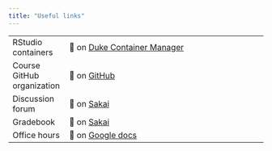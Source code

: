```yaml
---
title: "Useful links"
---
```


|                            |                                                                                                                                                        |
|----------------|--------------------------------------------------------|
| RStudio containers         | 🔗 on [Duke Container Manager](https://cmgr.oit.duke.edu/containers)                                                                                   |
| Course GitHub organization | 🔗 on [GitHub](https://github.com/sta199-f22-1)                                                                                                        |
| Discussion forum           | 🔗 on [Sakai](https://sakai.duke.edu/portal/site/d55dc1df-28e1-4637-be6f-6ba7c848fabf/page/706f18d3-81b1-4ef3-a945-416ff2f9e61e)                       |
| Gradebook                  | 🔗 on [Sakai](https://sakai.duke.edu/portal/site/d55dc1df-28e1-4637-be6f-6ba7c848fabf/tool/1d0ca2ac-6304-46b2-a6ac-de5a93f677b2/)                      |
| Office hours               | 🔗 on [Google docs](https://docs.google.com/spreadsheets/d/1Jgujcf6xor-63a_qfltwfMkHQtaBJHtUetd-rEpXljw/edit?usp=drive_web&ouid=113269240218009175773) |
